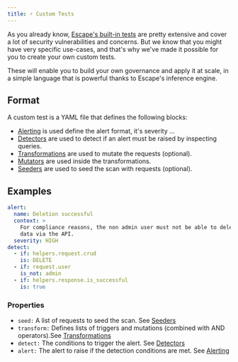 ```yaml
---
title: ⚡ Custom Tests
---
```


As you already know, [Escape's built-in tests](../vulnerabilities) are
pretty extensive and cover a lot of security vulnerabilities and concerns.
But we know that you might have very specific use-cases, and that's why
we've made it possible for you to create your own custom tests.

These will enable you to build your own governance and apply it at scale,
in a simple language that is powerful thanks to Escape's inference engine.

## Format

A custom test is a YAML file that defines the following blocks:

- [Alerting](./alerting) is used define the alert format, it's severity ...
- [Detectors](./detectors) are used to detect if an alert must be raised by inspecting queries.
- [Transformations](./transformations) are used to mutate the requests (optional).
- [Mutators](./mutators) are used inside the transformations.
- [Seeders](./seeders) are used to seed the scan with requests (optional).

## Examples

```yaml
alert:
  name: Deletion successful
  context: >
    For compliance reasons, the non admin user must not be able to delete some
    data via the API.
  severity: HIGH
detect:
  - if: helpers.request.crud
    is: DELETE
  - if: request.user
    is_not: admin
  - if: helpers.response.is_successful
    is: true
```

### Properties

- `seed:` A list of requests to seed the scan. See [Seeders](./seeders)
- `transform:` Defines lists of triggers and mutations (combined with AND operators).See [Transformations](./transformations)
- `detect:` The conditions to trigger the alert. See [Detectors](./detectors)
- `alert:` The alert to raise if the detection conditions are met. See [Alerting](./alerting)

